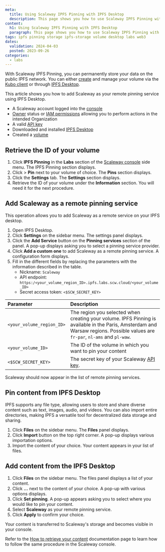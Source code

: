 ```yaml
---
meta:
  title: Using Scaleway IPFS Pinning with IPFS Desktop
  description: This page shows you how to use Scaleway IPFS Pinning with IPFS Desktop
content:
  h1: Using Scaleway IPFS Pinning with IPFS Desktop
  paragraph: This page shows you how to use Scaleway IPFS Pinning with IPFS Desktop
tags: ipfs pinning storage ipfs-storage volume desktop labs web3
dates:
  validation: 2024-04-03
  posted: 2023-09-26
categories:
  - labs
---
```


With Scaleway IPFS Pinning, you can permanently store your data on the public IPFS network. You can either [create](/labs/ipfs-pinning/api-cli/volumes-operations) and manage your volume via the [Kubo client](https://docs.ipfs.tech/install/command-line/) or through [IPFS Desktop](https://docs.ipfs.tech/install/ipfs-desktop/).

This article shows you how to add Scaleway as your remote pinning service using IPFS Desktop.

<Macro id="requirements" />

- A Scaleway account logged into the [console](https://console.scaleway.com)
- [Owner](/identity-and-access-management/iam/concepts/#owner) status or [IAM permissions](/identity-and-access-management/iam/concepts/#permission) allowing you to perform actions in the intended Organization
- A valid [API key](/identity-and-access-management/iam/how-to/create-api-keys/)
- Downloaded and installed [IPFS Desktop](https://docs.ipfs.tech/install/ipfs-desktop/)
- Created a [volume](/labs/ipfs-pinning/how-to/create-volume/)

## Retrieve the ID of your volume

1. Click **IPFS Pinning** in the **Labs** section of the [Scaleway console](https://console.scaleway.com) side menu. The IPFS Pinning section displays.
2. Click <Icon name="seeMore" /> > **Pin** next to your volume of choice. The **Pins** section displays.
3. Click the **Settings** tab. The **Settings** section displays.
4. Retrieve the ID of your volume under the **Information** section. You will need it for the next procedure.

## Add Scaleway as a remote pinning service

This operation allows you to add Scaleway as a remote service on your IPFS desktop.

1. Open IPFS Desktop.
2. Click **Settings** on the sidebar menu. The settings panel displays.
3. Click the **Add Service** button on the **Pinning services** section of the panel. A pop-up displays asking you to select a pinning service provider.
4. Click **Add a custom one** to add Scaleway as a remote pinning service. A configuration form displays.
5. Fill in the different fields by replacing the parameters with the information described in the table.
    - Nickname: `Scaleway`
    - API endpoint: `https:/<your_volume_region_ID>.ipfs.labs.scw.cloud/<your_volume_ID>`
    - Secret access token: `<$SCW_SECRET_KEY>`

  | Parameter                       | Description                                                                                                                                                                                           |
  | :------------------------------ | :---------------------------------------------------------------------------------------------------------------------------------------------------------------------------------------------------- |
  | `<your_volume_region_ID>`       | The region you selected when creating your volume. IPFS Pinning is available in the Paris, Amsterdam and Warsaw regions. Possible values are `fr-par`, `nl-ams` and `pl-waw`.                     |
  | `<your_volume_ID>`              | The ID of the volume in which you want to pin your content                                                                                                                                           |                                                                                                                                                             |
  | `<$SCW_SECRET_KEY>`             | The secret key of your Scaleway [API key](/identity-and-access-management/iam/concepts/#api-key).                                                                                            |

Scaleway should now appear in the list of remote pinning services.

## Pin content from IPFS Desktop

IPFS supports any file type, allowing users to store and share diverse content such as text, images, audio, and videos. You can also import entire directories, making IPFS a versatile tool for decentralized data storage and sharing.

1. Click **Files** on the sidebar menu. The **Files** panel displays.
2. Click **Import** button on the top right corner. A pop-up displays various importation options.
3. Import the content of your choice. Your content appears in your list of files.

## Add content from the IPFS Desktop

1. Click **Files** on the sidebar menu. The files panel displays a list of your content.
2. Click **...** next to the content of your choice. A pop-up with various options displays.
3. Click **Set pinning**. A pop-up appears asking you to select where you would like to pin your content.
4. Select **Scaleway** as your remote pinning service.
5. Click **Apply** to confirm your choice.

Your content is transferred to Scaleway's storage and becomes visible in your console.

Refer to the [How to retrieve your content](/labs/ipfs-pinning/how-to/add-pin/#how-to-retrieve-your-data) documentation page to learn how to follow the same procedure in the Scaleway console.